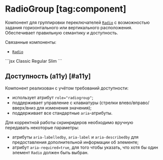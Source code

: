 <Overview group="layout">

# RadioGroup [tag:component]

Компонент для группировки переключателей [`Radio`](/components/radio) с возможностью задания горизонтального или вертикального
расположения. Обеспечивает правильную семантику и доступность.

Связанные компоненты:

- [`Radio`](/components/radio)

</Overview>

<Playground>
  ```jsx
  <RadioGroup>
    <Radio name="fit" value="classic">
      Classic
    </Radio>
    <Radio name="fit" value="regular">
      Regular
    </Radio>
    <Radio name="fit" value="slim" disabled description="Нет в наличии">
      Slim
    </Radio>
  </RadioGroup>
  ```
</Playground>

## Доступность (a11y) [#a11y]

Компонент реализован с учётом требований доступности:

- использует атрибут `role="radiogroup"`;
- поддерживает управление с клавиатуры (стрелки влево/вправо/вверх/вниз для изменения значения);
- поддерживает все стандартные `aria`-атрибуты.

Для корректной работы скринридеров необходимо вручную передавать некоторые параметры:

- атрибуты `aria-labelledby`, `aria-label` и `aria-describedby` для предоставления дополнительной информации об элементе;
- атрибут `aria-required=true`, для того чтобы указать, что хотя бы один элемент `Radio` должен быть выбран.
